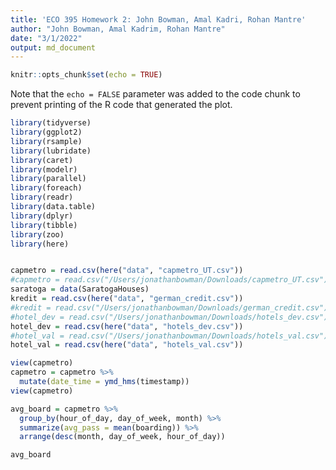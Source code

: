 ```yaml
---
title: 'ECO 395 Homework 2: John Bowman, Amal Kadri, Rohan Mantre'
author: "John Bowman, Amal Kadrim, Rohan Mantre"
date: "3/1/2022"
output: md_document
---
```


```r
knitr::opts_chunk$set(echo = TRUE)
```

Note that the `echo = FALSE` parameter was added to the code chunk to prevent printing of the R code that generated the plot.

```r
library(tidyverse)
library(ggplot2)
library(rsample)
library(lubridate)
library(caret)
library(modelr)
library(parallel)
library(foreach)
library(readr)
library(data.table)
library(dplyr)
library(tibble)
library(zoo)
library(here)


capmetro = read.csv(here("data", "capmetro_UT.csv"))
#capmetro = read.csv("/Users/jonathanbowman/Downloads/capmetro_UT.csv")
saratoga = data(SaratogaHouses)
kredit = read.csv(here("data", "german_credit.csv"))
#kredit = read.csv("/Users/jonathanbowman/Downloads/german_credit.csv")
#hotel_dev = read.csv("/Users/jonathanbowman/Downloads/hotels_dev.csv")
hotel_dev = read.csv(here("data", "hotels_dev.csv"))
#hotel_val = read.csv("/Users/jonathanbowman/Downloads/hotels_val.csv")
hotel_val = read.csv(here("data", "hotels_val.csv"))
```

```r
view(capmetro)
capmetro = capmetro %>%
  mutate(date_time = ymd_hms(timestamp))
view(capmetro)

avg_board = capmetro %>% 
  group_by(hour_of_day, day_of_week, month) %>% 
  summarize(avg_pass = mean(boarding)) %>% 
  arrange(desc(month, day_of_week, hour_of_day))

avg_board
  
```



